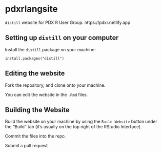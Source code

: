 # pdxrlangsite

`distill` website for PDX R User Group. https://pdxr.netlify.app

## Setting up `distill` on your computer

Install the `distill` package on your machine:

```
install.packages("distill")
```
## Editing the website

Fork the repository, and clone onto your machine.

You can edit the website in the `.Rmd` files. 

## Building the Website

Build the website on your machine by using the `Build Website` button under the "Build" tab (it's usually on the top right of the RStudio Interface).

Commit the files into the repo. 

Submit a pull request
